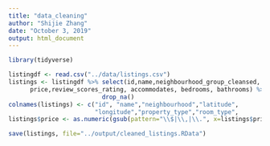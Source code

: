```yaml
---
title: "data_cleaning"
author: "Shijie Zhang"
date: "October 3, 2019"
output: html_document
---
```


```r
library(tidyverse)
```

```r
listingdf <- read.csv("../data/listings.csv")
listings <- listingdf %>% select(id,name,neighbourhood_group_cleansed,                              latitude,longitude,property_type,room_type,
      price,review_scores_rating, accommodates, bedrooms, bathrooms) %>%
                          drop_na()
colnames(listings) <- c("id", "name","neighbourhood","latitude",
                        "longitude","property_type","room_type",                                          "price","rating","accommodates", "bedrooms", "bathrooms")
listings$price <- as.numeric(gsub(pattern="\\$|\\,|\\.", x=listings$price, replacement=""))/100
```

```r
save(listings, file="../output/cleaned_listings.RData")
```



